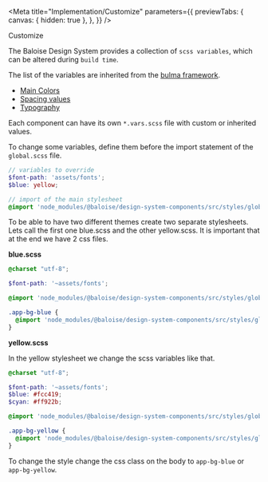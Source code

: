 
<Meta
  title="Implementation/Customize"
  parameters={{
    previewTabs: {
      canvas: { hidden: true },
    },
  }}
/>

<bal-doc-banner id="testing" subtitle="Implementation">Customize</bal-doc-banner>

The Baloise Design System provides a collection of `scss variables`, which can be altered during `build time`.

The list of the variables are inherited from the [bulma framework](https://bulma.io/documentation/customize/variables/).

- [Main Colors](https://github.com/baloise/design-system/tree/master/packages/components/src/styles/utilities/variables/colors.scss)
- [Spacing values](https://github.com/baloise/design-system/tree/master/packages/components/src/styles/utilities/variables/spacing.scss)
- [Typography](https://github.com/baloise/design-system/tree/master/packages/components/src/styles/utilities/variables/typography.scss)

Each component can have its own `*.vars.scss` file with custom or inherited values.

To change some variables, define them before the import statement of the `global.scss` file.

```scss
// variables to override
$font-path: 'assets/fonts';
$blue: yellow;

// import of the main stylesheet
@import 'node_modules/@baloise/design-system-components/src/styles/global.scss';
```

To be able to have two different themes create two separate stylesheets. Lets call the first one blue.scss and the other yellow.scss.
It is important that at the end we have 2 css files.

**blue.scss**

```scss
@charset "utf-8";

$font-path: '~assets/fonts';

@import 'node_modules/@baloise/design-system-components/src/styles/global.base.scss';

.app-bg-blue {
  @import 'node_modules/@baloise/design-system-components/src/styles/global.scss';
}
```

**yellow.scss**

In the yellow stylesheet we change the scss variables like that.

```scss
@charset "utf-8";

$font-path: '~assets/fonts';
$blue: #fcc419;
$cyan: #ff922b;

@import 'node_modules/@baloise/design-system-components/src/styles/global.base.scss';

.app-bg-yellow {
  @import 'node_modules/@baloise/design-system-components/src/styles/global.scss';
}
```

To change the style change the css class on the body to `app-bg-blue` or `app-bg-yellow`.

<bal-doc-github link="/stories/implementation/21-customize.stories.mdx"></bal-doc-github>

